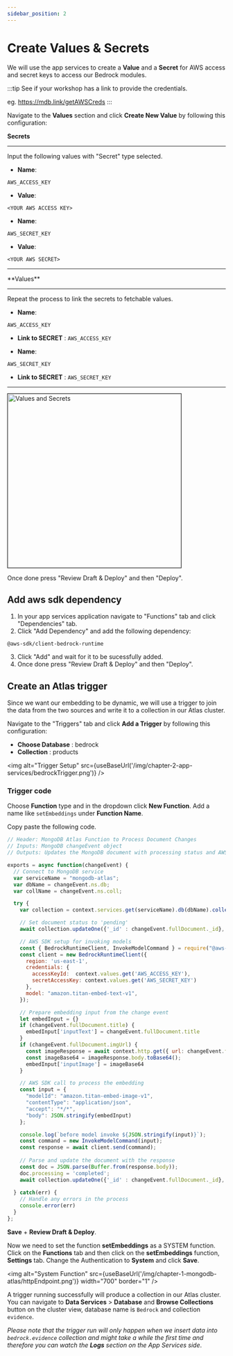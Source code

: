 ```yaml
---
sidebar_position: 2
---
```



# Create Values & Secrets

We will use the app services to create a **Value** and a **Secret** for AWS access and secret keys to access our Bedrock modules.

:::tip
See if your workshop has a link to provide the credentials.

eg. https://mdb.link/getAWSCreds
:::

Navigate to the **Values** section and click **Create New Value** by following this configuration:

**Secrets**
<hr/>
Input the following values with "Secret" type selected.

- **Name**: 
```
AWS_ACCESS_KEY
```

- **Value**: 
```
<YOUR AWS ACCESS KEY>
```

- **Name**: 
```
AWS_SECRET_KEY
```

- **Value**: 
```
<YOUR AWS SECRET>
```
<hr/>
**Values**

<hr/>

Repeat the process to link the secrets to fetchable values.
- **Name**: 
```
AWS_ACCESS_KEY
```

- **Link to SECRET** : `AWS_ACCESS_KEY`

- **Name**: 
```
AWS_SECRET_KEY
```
- **Link to SECRET** : `AWS_SECRET_KEY`
<hr/>
<img
alt="Values and Secrets"
src={useBaseUrl('/img/chapter-2-app-services/valuesSecret.png')}
width="400"
border="1"
/>

Once done press "Review Draft & Deploy" and then "Deploy".


## Add aws sdk dependency
1. In your app services application navigate to "Functions" tab and click "Dependencies" tab.
1. Click "Add Dependency" and add the following dependency:
```
@aws-sdk/client-bedrock-runtime
```
3. Click "Add" and wait for it to be sucessfully added.
4. Once done press "Review Draft & Deploy" and then "Deploy".

## Create an Atlas trigger

Since we want our embedding to be dynamic, we will use a trigger to join the data from the two sources and write it to a collection in our Atlas cluster.

Navigate to the "Triggers" tab and click **Add a Trigger** by following this configuration:

- **Choose Database** : bedrock
- **Collection** : products

<img
    alt="Trigger Setup"
    src={useBaseUrl('/img/chapter-2-app-services/bedrockTrigger.png')}
/>

### Trigger code
Choose **Function** type and in the dropdown click **New Function**. Add a name like `setEmbeddings` under **Function Name**.

Copy paste the following code.
```js
// Header: MongoDB Atlas Function to Process Document Changes
// Inputs: MongoDB changeEvent object
// Outputs: Updates the MongoDB document with processing status and AWS model response

exports = async function(changeEvent) {
  // Connect to MongoDB service
  var serviceName = "mongodb-atlas";
  var dbName = changeEvent.ns.db;
  var collName = changeEvent.ns.coll;

  try {
    var collection = context.services.get(serviceName).db(dbName).collection(collName);

    // Set document status to 'pending'
    await collection.updateOne({'_id' : changeEvent.fullDocument._id}, {$set : {processing : 'pending'}});

    // AWS SDK setup for invoking models
    const { BedrockRuntimeClient, InvokeModelCommand } = require("@aws-sdk/client-bedrock-runtime"); 
    const client = new BedrockRuntimeClient({
      region: 'us-east-1',
      credentials: {
        accessKeyId:  context.values.get('AWS_ACCESS_KEY'), 
        secretAccessKey: context.values.get('AWS_SECRET_KEY')
      },
      model: "amazon.titan-embed-text-v1",
    });

    // Prepare embedding input from the change event
    let embedInput = {}
    if (changeEvent.fullDocument.title) {
      embedInput['inputText'] = changeEvent.fullDocument.title
    }
    if (changeEvent.fullDocument.imgUrl) {
      const imageResponse = await context.http.get({ url: changeEvent.fullDocument.imgUrl });
      const imageBase64 = imageResponse.body.toBase64();
      embedInput['inputImage'] = imageBase64
    }

    // AWS SDK call to process the embedding
    const input = {
      "modelId": "amazon.titan-embed-image-v1",
      "contentType": "application/json",
      "accept": "*/*",
      "body": JSON.stringify(embedInput)
    };

    console.log(`before model invoke ${JSON.stringify(input)}`);
    const command = new InvokeModelCommand(input);
    const response = await client.send(command);
      
    // Parse and update the document with the response
    const doc = JSON.parse(Buffer.from(response.body));
    doc.processing = 'completed';
    await collection.updateOne({'_id' : changeEvent.fullDocument._id}, {$set : doc});
  
  } catch(err) {
    // Handle any errors in the process
    console.error(err)
  }
};


```

**Save** + **Review Draft & Deploy**.

Now we need to set the function **setEmbeddings** as a SYSTEM function. Click on the **Functions** tab and then click on the **setEmbeddings** function, **Settings** tab. Change the Authentication to **System** and click **Save**.

 <img
        alt="System Function"
        src={useBaseUrl('/img/chapter-1-mongodb-atlas/httpEndpoint.png')}
        width="700"
        border="1"
    />

A trigger running successfully will produce a collection in our Atlas cluster. You can navigate to **Data Services** > **Database** and  **Browse Collections** button on the cluster view, database name is `Bedrock` and collection `evidence`.

_Please note that the trigger run will only happen when we insert data into `bedrock.evidence` collection and  might take a while the first time and therefore you can watch the **Logs** section on the App Services side_.

